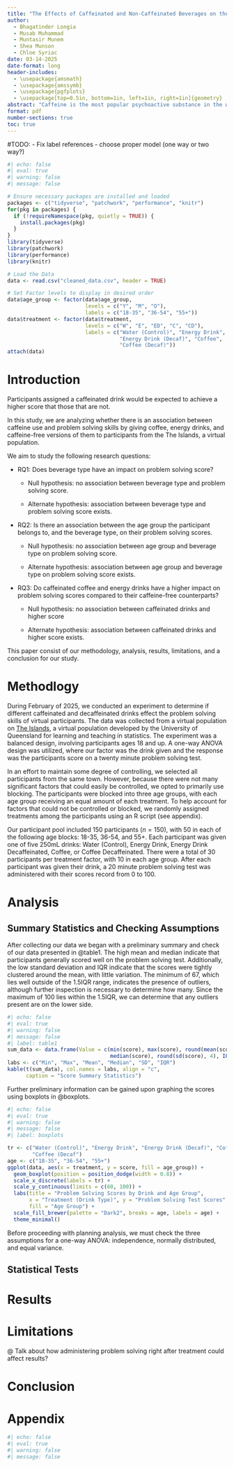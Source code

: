 ```yaml
---
title: "The Effects of Caffeinated and Non-Caffeinated Beverages on the Problem Solving Results of A Virtual Population"
author: 
  - Bhagatinder Longia 
  - Musab Muhammad 
  - Muntasir Munem 
  - Shea Munson 
  - Chloe Syriac
date: 03-14-2025
date-format: long
header-includes:
  - \usepackage{amsmath}
  - \usepackage{amssymb}
  - \usepackage{pgfplots}
  - \usepackage[top=0.5in, bottom=1in, left=1in, right=1in]{geometry}
abstract: "Caffeine is the most popular psychoactive substance in the world, particularly due to its widely known stimulating effects. As a stimulant, caffeine has mostly commonly been used to increase mental alertness. The goal of our is to determine if there is an association between caffeine use and problem solving skills. We collected data using The Islands, a virtual population for testing experiments. [summary of key findings]. [brief overview of results, improvments]."
format: pdf
number-sections: true
toc: true
---
```


#TODO:
- Fix label references
- choose proper model (one way or two way?)

```r
#| echo: false
#| eval: true
#| warning: false
#| message: false

# Ensure necessary packages are installed and loaded
packages <- c("tidyverse", "patchwork", "performance", "knitr")
for(pkg in packages) {
  if (!requireNamespace(pkg, quietly = TRUE)) {
    install.packages(pkg)
  }
}
library(tidyverse)
library(patchwork)
library(performance)
library(knitr)

# Load the Data
data <- read.csv("cleaned_data.csv", header = TRUE)

# Set Factor levels to display in desired order
data$age_group <- factor(data$age_group, 
                         levels = c("Y", "M", "O"), 
                         labels = c("18-35", "36-54", "55+"))
data$treatment <- factor(data$treatment, 
                         levels = c("W", "E", "ED", "C", "CD"), 
                         labels = c("Water (Control)", "Energy Drink", 
                                    "Energy Drink (Decaf)", "Coffee", 
                                    "Coffee (Decaf)"))
attach(data)
```

# Introduction

Participants assigned a caffeinated drink would be expected to achieve a higher score that those that are not.

In this study, we are analyzing whether there is an association between caffeine use and problem solving skills by giving coffee, energy drinks, and caffeine-free versions of them to participants from the The Islands, a virtual population.

We aim to study the following research questions:

-   RQ1: Does beverage type have an impact on problem solving score?

    -   Null hypothesis: no association between beverage type and problem solving score.

    -   Alternate hypothesis: association between beverage type and problem solving score exists.

-   RQ2: Is there an association between the age group the participant belongs to, and the beverage type, on their problem solving scores.

    -   Null hypothesis: no association between age group and beverage type on problem solving score.

    -   Alternate hypothesis: association between age group and beverage type on problem solving score exists.

-   RQ3: Do caffeinated coffee and energy drinks have a higher impact on problem solving scores compared to their caffeine-free counterparts?

    -   Null hypothesis: no association between caffeinated drinks and higher score

    -   Alternate hypothesis: association between caffeinated drinks and higher score exists.

This paper consist of our methodology, analysis, results, limitations, and a conclusion for our study.

# Methodlogy
During February of 2025, we conducted an experiment to determine if different caffeinated and decaffeinated drinks effect the problem solving skills of virtual participants. The data was collected from a virtual population on [The Islands](https://islands.smp.uq.edu.au/), a virtual population developed by the University of Queensland for learning and teaching in statistics. The experiment was a balanced design, involving participants ages 18 and up. A one-way ANOVA design was utilized, where our factor was the drink given and the response was the participants score on a twenty minute problem solving test. 

In an effort to maintain some degree of controlling, we selected all participants from the same town. However, because there were not many significant factors that could easily be controlled, we opted to primarily use blocking. The participants were blocked into three age groups, with each age group receiving an equal amount of each treatment. To help account for factors that could not be controlled or blocked, we randomly assigned treatments among the participants using an R script (see appendix).

Our participant pool included 150 participants $(n = 150)$, with 50 in each of the following age blocks: 18-35, 36-54, and 55+. Each participant was given one of five 250mL drinks: Water (Control), Energy Drink, Energy Drink Decaffeinated, Coffee, or Coffee Decaffeinated. There were a total of 30 participants per treatment factor, with 10 in each age group. After each participant was given their drink, a 20 minute problem solving test was administered with their scores record from 0 to 100.

# Analysis
## Summary Statistics and Checking Assumptions
After collecting our data we began with a preliminary summary and check of our data presented in @table1. The high mean and median indicate that participants generally scored well on the problem solving test. Additionally, the low standard deviation and IQR indicate that the scores were tightly clustered around the mean, with little variation. The minimum of 67, which lies well outside of the 1.5IQR range, indicates the presence of outliers, although further inspection is necessary to determine how many. Since the maximum of 100 lies within the 1.5IQR, we can determine that any outliers present are on the lower side.
```r
#| echo: false
#| eval: true
#| warning: false
#| message: false
#| label: table1
sum_data <- data.frame(Value = c(min(score), max(score), round(mean(score), 4), 
                                 median(score), round(sd(score), 4), IQR(score)))
labs <- c("Min", "Max", "Mean", "Median", "SD", "IQR")
kable(t(sum_data), col.names = labs, align = "c", 
      caption = "Score Summary Statistics")
```

Further preliminary information can be gained upon graphing the scores using boxplots in @boxplots. 

```r
#| echo: false
#| eval: true
#| warning: false
#| message: false
#| label: boxplots

tr <- c("Water (Control)", "Energy Drink", "Energy Drink (Decaf)", "Coffee", 
        "Coffee (Decaf")
age <- c("18-35", "36-54", "55+")
ggplot(data, aes(x = treatment, y = score, fill = age_group)) +
  geom_boxplot(position = position_dodge(width = 0.8)) + 
  scale_x_discrete(labels = tr) + 
  scale_y_continuous(limits = c(60, 100)) + 
  labs(title = "Problem Solving Scores by Drink and Age Group",
       x = "Treatment (Drink Type)", y = "Problem Solving Test Scores",
       fill = "Age Group") + 
  scale_fill_brewer(palette = "Dark2", breaks = age, labels = age) +
  theme_minimal()
```

Before proceeding with planning analysis, we must check the three assumptions for a one-way ANOVA: independence, normally distributed, and equal variance.

## Statistical Tests

# Results

# Limitations
@ Talk about how administering problem solving right after treatment could affect results?

# Conclusion

# Appendix

```r
#| echo: false
#| eval: true
#| warning: false
#| message: false
```
